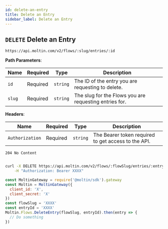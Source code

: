 ```yaml
---
id: delete-an-entry
title: Delete an Entry
sidebar_label: Delete an Entry
---
```


## `DELETE` Delete an Entry

```http
https://api.moltin.com/v2/flows/:slug/entries/:id
```

<!--DOCUSAURUS_CODE_TABS-->

<!-- Request -->

**Path Parameters**:

| Name | Required | Type | Description |
| --- | --- | --- | --- |
| `id` | Required | `string` | The ID of the entry you are requesting to delete. |
| `slug` | Required | `string` | The slug for the Flows you are requesting entries for. |

**Headers**:

| Name | Required | Type | Description |
| --- | --- | --- | --- |
| `Authorization` | Required | `string` | The Bearer token required to get access to the API. |


<!-- Response -->

`204 No Content`


```json

```

<!--END_DOCUSAURUS_CODE_TABS-->

<!--DOCUSAURUS_CODE_TABS-->

<!--cURL-->

```bash
curl -X DELETE https://api.moltin.com/v2/flows/:flowSlug/entries/:entryId \
    -H "Authorization: Bearer XXXX"
```

<!--JavaScript SDK-->

```javascript
const MoltinGateway = require('@moltin/sdk').gateway
const Moltin = MoltinGateway({
  client_id: 'X',
  client_secret: 'X'
})
const flowSlug = 'XXXX'
const entryId = 'XXXX'
Moltin.Flows.DeleteEntry(flowSlug, entryId).then(entry => {
  // Do something
})
```

<!--END_DOCUSAURUS_CODE_TABS-->

